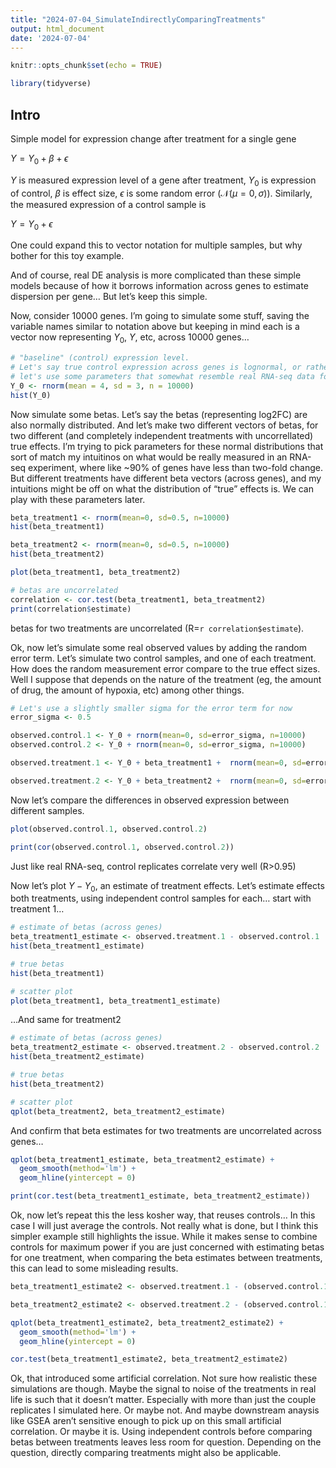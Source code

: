 ```yaml
---
title: "2024-07-04_SimulateIndirectlyComparingTreatments"
output: html_document
date: '2024-07-04'
---
```


```r
knitr::opts_chunk$set(echo = TRUE)
```

```r
library(tidyverse)
```


## Intro

Simple model for expression change after treatment for a single gene

$Y = Y_0 + \beta + \epsilon$

$Y$ is measured expression level of a gene after treatment, $Y_0$ is expression of control, $\beta$ is effect size, $\epsilon$ is some random error ($\mathcal{N}(\mu=0, \sigma)$). Similarly, the measured expression of a control sample is

$Y = Y_0 + \epsilon$

One could expand this to vector notation for multiple samples, but why bother for this toy example.

And of course, real DE analysis is more complicated than these simple models because of how it borrows information across genes to estimate dispersion per gene... But let's keep this simple.

Now, consider 10000 genes. I'm going to simulate some stuff, saving the variable names similar to notation above but keeping in mind each is a vector now representing $Y_0$, $Y$, etc, across 10000 genes...


```r

# "baseline" (control) expression level.
# Let's say true control expression across genes is lognormal, or rather normal on a log scale
# let's use some parameters that somewhat resemble real RNA-seq data for log2RPKM across 1000 genes.
Y_0 <- rnorm(mean = 4, sd = 3, n = 10000)
hist(Y_0)
```

Now simulate some betas. Let's say the betas (representing log2FC) are also normally distributed. And let's make two different vectors of betas, for two different (and completely independent treatments with uncorrellated) true effects. I'm trying to pick parameters for these normal distributions that sort of match my intuitinos on what would be really measured in an RNA-seq experiment, where like ~90% of genes have less than two-fold change. But different treatments have different beta vectors (across genes), and my intuitions might be off on what the distribution of "true" effects is. We can play with these parameters later.

```r
beta_treatment1 <- rnorm(mean=0, sd=0.5, n=10000)
hist(beta_treatment1)

beta_treatment2 <- rnorm(mean=0, sd=0.5, n=10000)
hist(beta_treatment2)

plot(beta_treatment1, beta_treatment2)

# betas are uncorrelated
correlation <- cor.test(beta_treatment1, beta_treatment2)
print(correlation$estimate)
```


betas for two treatments are uncorrelated (R=`r correlation$estimate`).

Ok, now let's simulate some real observed values by adding the random error term. Let's simulate two control samples, and one of each treatment. How does the random measurement error compare to the true effect sizes. Well I suppose that depends on the nature of the treatment (eg, the amount of drug, the amount of hypoxia, etc) among other things.

```r
# Let's use a slightly smaller sigma for the error term for now
error_sigma <- 0.5

observed.control.1 <- Y_0 + rnorm(mean=0, sd=error_sigma, n=10000)
observed.control.2 <- Y_0 + rnorm(mean=0, sd=error_sigma, n=10000)

observed.treatment.1 <- Y_0 + beta_treatment1 +  rnorm(mean=0, sd=error_sigma, n=10000)

observed.treatment.2 <- Y_0 + beta_treatment2 +  rnorm(mean=0, sd=error_sigma, n=10000)
```

Now let's compare the differences in observed expression between different samples.

```r
plot(observed.control.1, observed.control.2)

print(cor(observed.control.1, observed.control.2))
```

Just like real RNA-seq, control replicates correlate very well (R>0.95)

Now let's plot $Y-Y_0$, an estimate of treatment effects. Let's estimate effects both treatments, using independent control samples for each... start with treatment 1...

```r
# estimate of betas (across genes)
beta_treatment1_estimate <- observed.treatment.1 - observed.control.1
hist(beta_treatment1_estimate)

# true betas
hist(beta_treatment1)

# scatter plot
plot(beta_treatment1, beta_treatment1_estimate)
```

...And same for treatment2

```r
# estimate of betas (across genes)
beta_treatment2_estimate <- observed.treatment.2 - observed.control.2
hist(beta_treatment2_estimate)

# true betas
hist(beta_treatment2)

# scatter plot
qplot(beta_treatment2, beta_treatment2_estimate)
```

And confirm that beta estimates for two treatments are uncorrelated across genes...

```r
qplot(beta_treatment1_estimate, beta_treatment2_estimate) +
  geom_smooth(method='lm') +
  geom_hline(yintercept = 0)

print(cor.test(beta_treatment1_estimate, beta_treatment2_estimate))
```

Ok, now let's repeat this the less kosher way, that reuses controls... In this case I will just average the controls. Not really what is done, but I think this simpler example still highlights the issue. While it makes sense to combine controls for maximum power if you are just concerned with estimating betas for one treatment, when comparing the beta estimates between treatments, this can lead to some misleading results.

```r
beta_treatment1_estimate2 <- observed.treatment.1 - (observed.control.1 + observed.control.2)/2

beta_treatment2_estimate2 <- observed.treatment.2 - (observed.control.1 + observed.control.2)/2

qplot(beta_treatment1_estimate2, beta_treatment2_estimate2) +
  geom_smooth(method='lm') +
  geom_hline(yintercept = 0)

cor.test(beta_treatment1_estimate2, beta_treatment2_estimate2)

```

Ok, that introduced some artificial correlation. Not sure how realistic these simulations are though. Maybe the signal to noise of the treatments in real life is such that it doesn't matter. Especially with more than just the couple replicates I simulated here. Or maybe not. And maybe downstream anaysis like GSEA aren't sensitive enough to pick up on this small artificial correlation. Or maybe it is. Using independent controls before comparing betas between treatments leaves less room for question. Depending on the question, directly comparing treatments might also be applicable.
